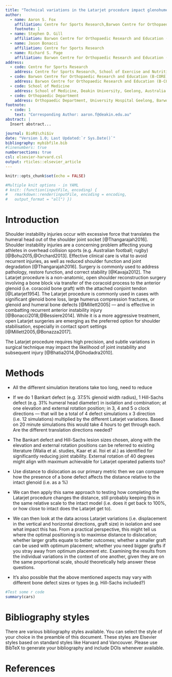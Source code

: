 ```yaml
---
title: "Technical variations in the Latarjet procedure impact glenohumeral joint stability: A simulation study"
author:
  - name: Aaron S. Fox
    affiliation: Centre for Sports Research,Barwon Centre for Orthopaedic Research and Education (B-CORE)
    footnote: 1
  - name: Stephen D. Gill
    affiliation: Barwon Centre for Orthopaedic Research and Education (B-CORE),School of Medicine,Orthopaedic Department
  - name: Jason Bonacci
    affiliation: Centre for Sports Research
  - name: Richard S. Page
    affiliation: Barwon Centre for Orthopaedic Research and Education (B-CORE),School of Medicine,Orthopaedic Department
address:
  - code: Centre for Sports Research
    address: Centre for Sports Research, School of Exercise and Nutrition Sciences, Deakin University, Geelong, Australia
  - code: Barwon Centre for Orthopaedic Research and Education (B-CORE)
    address: Barwon Centre for Orthopaedic Research and Education (B-CORE), Barwon Health, St John of Jod Hospital and Deakin University, Geelong, Australia
  - code: School of Medicine
    address: School of Medicine, Deakin University, Geelong, Australia
  - code: Orthopaedic Department
    address: Orthopaedic Department, University Hospital Geelong, Barwon Health, Geelong, Australia
footnote:
  - code: 1
    text: "Corresponding Author: aaron.f@deakin.edu.au"
abstract: |
  Insert abstract...

journal: BioR$\chi$iv
date: "Version 1.0; Last Updated:`r Sys.Date()`"
bibliography: mybibfile.bib
#linenumbers: true
numbersections: true
csl: elsevier-harvard.csl
output: rticles::elsevier_article
---
```


```r

knitr::opts_chunk$set(echo = FALSE)

#Multiple knit options - in YAML
# knit: (function(inputFile, encoding) {
#   rmarkdown::render(inputFile, encoding = encoding,
#   output_format = "all") })


```

# Introduction

Shoulder instability injuries occur with excessive force that translates the humeral head out of the shoulder joint socket [@Thangarajah2016]. Shoulder instability injuries are a concerning problem affecting young athletes in overhead collision sports (e.g. Australian football; rugby) [@Bohu2015,@Orchard2013]. Effective clinical care is vital to avoid recurrent injuries, as well as reduced shoulder function and joint degradation [@Thangarajah2016]. Surgery is commonly used to address pathology, restore function, and correct stability [@Kavaja2012]. The Latarjet procedure is a non-anatomic, open shoulder reconstruction surgery involving a bone block via transfer of the coracoid process to the anterior glenoid (i.e. coracoid bone graft) with the attached conjoint tendon [@Latarjet1954]. The Latarjet procedure is commonly used in cases with significant glenoid bone loss, large humerus compression fractures, or glenoid and humeral bone defects [@Millett2005] — and is effective in combatting recurrent anterior instability injury [@Bonacci2018,@Bessiere2014]. While it is a more aggressive treatment, open Latarjet surgeries are emerging as the preferred option for shoulder stabilisation, especially in contact sport settings [@Millett2005,@Bonazza2017].

The Latarjet procedure requires high precision, and subtle variations in surgical technique may impact the likelihood of joint instability and subsequent injury [@Bhatia2014,@Ghodadra2010].

# Methods

- All the different simulation iterations take too long, need to reduce
- If we do 1 Bankart defect (e.g. 37.5% glenoid width radius), 1 Hill-Sachs defect (e.g. 31% humeral head diameter) in isolation and combination; at one elevation and external rotation position; in 3, 4 and 5 o clock directions — that will be a total of 4 defect simulations x 3 direction (i.e. 12 simulations) multiplied by the different Latarjet variations. Based on 20 minute simulations this would take 4 hours to get through each. Are the different translation directions needed?
- The Bankart defect and Hill-Sachs lesion sizes chosen, along with the elevation and external rotation positions can be referred to existing literature (Walia et al. studies, Kaar et al. Itoi et al.) as identified for significantly reducing joint stability. External rotation of 40 degrees might align with maximum achievable for Latarjet operated patients too?


- Use distance to dislocation as our primary metric then we can compare how the presence of a bone defect affects the distance relative to the intact glenoid (i.e. as a %)
- We can then apply this same approach to testing how completing the Latarjet procedure changes the distance, still probably keeping this in the same relative scale to the intact model (i.e. does it get back to 100%, or how close to intact does the Latarjet get to).
- We can then look at the data across Latarjet variations (i.e. displacement in the vertical and horizontal directions, graft size) in isolation and see what impact this has. From a practical perspective, this might tell us where the optimal positioning is to maximise distance to dislocation; whether larger grafts equate to better outcomes; whether a smaller graft can be used with optimum placement; whether you need bigger grafts if you stray away from optimum placement etc. Examining the results from the individual variations in the context of one another, given they are on the same proportional scale, should theoretically help answer these questions. 
- It’s also possible that the above mentioned aspects may vary with different bone defect sizes or types (e.g. Hill-Sachs included?)


``` r

#Test some r code
summary(cars)

```





Bibliography styles
===================

There are various bibliography styles available. You can select the
style of your choice in the preamble of this document. These styles are
Elsevier styles based on standard styles like Harvard and Vancouver.
Please use BibTeX to generate your bibliography and include DOIs
whenever available.



References {#references .unnumbered}
==========
